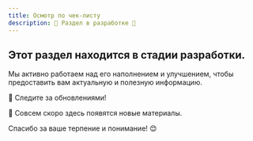 ```yaml
---
title: Осмотр по чек-листу
description: 🚧 Раздел в разработке 🚧
---
```


## Этот раздел находится в стадии разработки.
Мы активно работаем над его наполнением и улучшением, чтобы предоставить вам актуальную и полезную информацию.

🔹 Следите за обновлениями!

🔹 Совсем скоро здесь появятся новые материалы.

Спасибо за ваше терпение и понимание! 😊
